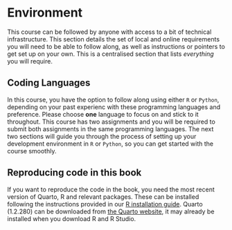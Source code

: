 # Environment {.unnumbered}

This course can be followed by anyone with access to a bit of technical infrastructure. This section details the set of local and online requirements you will need to be able to follow along, as well as instructions or pointers to get set up on your own. This is a centralised section that lists *everything* you will require.

## Coding Languages

In this course, you have the option to follow along using either `R` or `Python`, depending on your past experienc with these programming languages and preference. Please choose **one** language to focus on and stick to it throughout. This course has two assignments and you will be required to submit both assignments in the same  programming languages. The next two sections will guide you through the process of setting up your development environment in `R` or `Python`, so you can get started with the course smoothly.

## Reproducing code in this book

If you want to reproduce the code in the book, you need the most recent version of Quarto, R and relevant packages. These can be installed following the instructions provided in our [R installation guide](https://gdsl-ul.github.io/r_install/). Quarto (1.2.280) can be downloaded from [the Quarto website](https://quarto.org/docs/get-started/), it may already be installed when you download R and R Studio.
